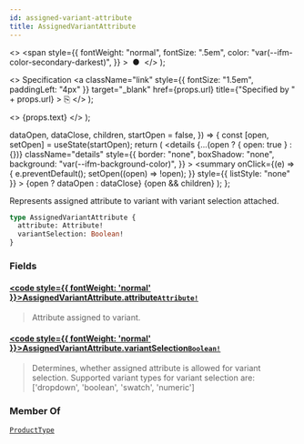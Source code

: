 ```yaml
---
id: assigned-variant-attribute
title: AssignedVariantAttribute
---
```


  <>
    <span
      style={{
        fontWeight: "normal",
        fontSize: ".5em",
        color: "var(--ifm-color-secondary-darkest)",
      }}
    >
      &nbsp;●&nbsp;
    </span>
  </>
);

  <>
    Specification
    <a
      className="link"
      style={{ fontSize: "1.5em", paddingLeft: "4px" }}
      target="\_blank"
      href={props.url}
      title={"Specified by " + props.url}
    >
      ⎘
    </a>
  </>
);

  <>
    <span className={props.class}>{props.text}</span>
  </>
);


  dataOpen,
  dataClose,
  children,
  startOpen = false,
}) => {
  const [open, setOpen] = useState(startOpen);
  return (
    <details
      {...(open ? { open: true } : {})}
      className="details"
      style={{
        border: "none",
        boxShadow: "none",
        background: "var(--ifm-background-color)",
      }}
    >
      <summary
        onClick={(e) => {
          e.preventDefault();
          setOpen((open) => !open);
        }}
        style={{ listStyle: "none" }}
      >
        {open ? dataOpen : dataClose}
      </summary>
      {open && children}
    </details>
  );
};

Represents assigned attribute to variant with variant selection attached.

<Badge text="Added in Saleor 3.1" class="secondary margin-bottom--sm" />

```graphql
type AssignedVariantAttribute {
  attribute: Attribute!
  variantSelection: Boolean!
}
```

### Fields

#### [<code style={{ fontWeight: 'normal' }}>AssignedVariantAttribute.<b>attribute</b></code>](#)<Bullet />[`Attribute!`](../../../api-reference/attributes/objects/attribute) <Badge class="badge badge--secondary" text="non-null"/> <Badge class="badge badge--secondary" text="object"/> <Badge class="badge badge--secondary" text="attributes"/>

> Attribute assigned to variant.

#### [<code style={{ fontWeight: 'normal' }}>AssignedVariantAttribute.<b>variantSelection</b></code>](#)<Bullet />[`Boolean!`](../../../api-reference/miscellaneous/scalars/boolean) <Badge class="badge badge--secondary" text="non-null"/> <Badge class="badge badge--secondary" text="scalar"/> <Badge class="badge badge--secondary" text="miscellaneous"/>

> Determines, whether assigned attribute is allowed for variant selection. Supported variant types for variant selection are: ['dropdown', 'boolean', 'swatch', 'numeric']

### Member Of

[`ProductType`](../../../api-reference/products/objects/product-type) <Badge class="badge badge--secondary" text="object"/>
